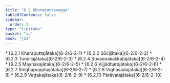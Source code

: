 ```yaml
---
title: "6.2 Kharaputtavagga"
tableOfContents: false
sidebar:
  order: 2
type: "tipitaka"
basket: "su"
book: "ja1"
---
```



<DynamicBreadcrumb />



<TableOfContents book="ja1" section="6.2">
* [6.2.1 Kharaputtajātaka](6-2/6-2-1)
* [6.2.2 Sūcijātaka](6-2/6-2-2)
* [6.2.3 Tuṇḍilajātaka](6-2/6-2-3)
* [6.2.4 Suvaṇṇakakkaṭajātaka](6-2/6-2-4)
* [6.2.5 Mayhakajātaka](6-2/6-2-5)
* [6.2.6 Vijjādharajātaka](6-2/6-2-6)
* [6.2.7 Siṅghapupphajātaka](6-2/6-2-7)
* [6.2.8 Vighāsādajātaka](6-2/6-2-8)
* [6.2.9 Vaṭṭakajātaka](6-2/6-2-9)
* [6.2.10 Pārāvatajātaka](6-2/6-2-10)
</TableOfContents>